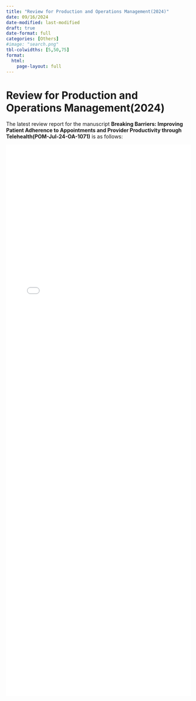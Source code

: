```yaml
---
title: "Review for Production and Operations Management(2024)"
date: 09/16/2024
date-modified: last-modified
draft: true
date-format: full
categories: [Others]
#image: "search.png"
tbl-colwidths: [5,50,75]
format: 
  html:
    page-layout: full
---
```


# Review for Production and Operations Management(2024)

The latest review report for the manuscript **Breaking Barriers: Improving Patient Adherence to Appointments and Provider Productivity through Telehealth(POM-Jul-24-OA-1071)** is as follows:

<iframe src="pdfs/Reviewer_Report_POM_2024.pdf" style="width:100%; height:1500px;" frameborder="0">

</iframe>
